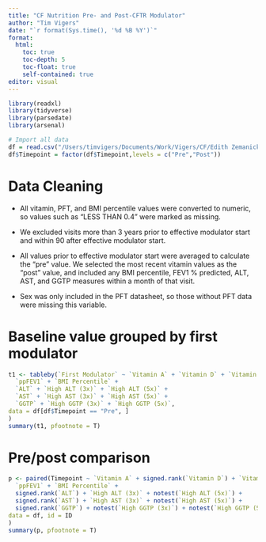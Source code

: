 ```yaml
---
title: "CF Nutrition Pre- and Post-CFTR Modulator"
author: "Tim Vigers"
date: "`r format(Sys.time(), '%d %B %Y')`"
format:
  html:
    toc: true
    toc-depth: 5
    toc-float: true
    self-contained: true
editor: visual
---
```


```r
library(readxl)
library(tidyverse)
library(parsedate)
library(arsenal)
```

```r
# Import all data
df = read.csv("/Users/timvigers/Documents/Work/Vigers/CF/Edith Zemanick/CF Nutrition/Data_Cleaned/analysis.csv",na.strings = "",check.names = F)
df$Timepoint = factor(df$Timepoint,levels = c("Pre","Post"))
```

# Data Cleaning

-   All vitamin, PFT, and BMI percentile values were converted to numeric, so values such as "LESS THAN 0.4" were marked as missing.

-   We excluded visits more than 3 years prior to effective modulator start and within 90 after effective modulator start.

-   All values prior to effective modulator start were averaged to calculate the "pre" value. We selected the most recent vitamin values as the "post" value, and included any BMI percentile, FEV1 % predicted, ALT, AST, and GGTP measures within a month of that visit.

-   Sex was only included in the PFT datasheet, so those without PFT data were missing this variable.

# Baseline value grouped by first modulator

```r
t1 <- tableby(`First Modulator` ~ `Vitamin A` + `Vitamin D` + `Vitamin E Alpha` +
  `ppFEV1` + `BMI Percentile` +
  `ALT` + `High ALT (3x)` + `High ALT (5x)` +
  `AST` + `High AST (3x)` + `High AST (5x)` +
  `GGTP` + `High GGTP (3x)` + `High GGTP (5x)`,
data = df[df$Timepoint == "Pre", ]
)
summary(t1, pfootnote = T)
```

# Pre/post comparison

```r
p <- paired(Timepoint ~ `Vitamin A` + signed.rank(`Vitamin D`) + `Vitamin E Alpha` +
  `ppFEV1` + `BMI Percentile` +
  signed.rank(`ALT`) + `High ALT (3x)` + notest(`High ALT (5x)`) +
  signed.rank(`AST`) + `High AST (3x)` + notest(`High AST (5x)`) +
  signed.rank(`GGTP`) + notest(`High GGTP (3x)`) + notest(`High GGTP (5x)`),
data = df, id = ID
)
summary(p, pfootnote = T)
```
